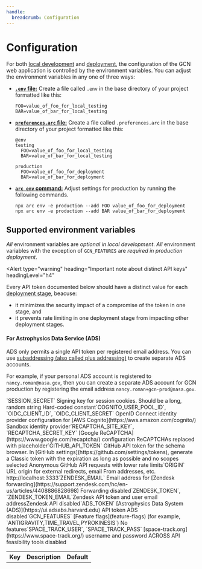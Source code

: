 ```yaml
---
handle:
  breadcrumb: Configuration
---
```




# Configuration

For both [local development](.) and [deployment](deployment), the configuration of the GCN web application is controlled by the environment variables. You can adjust the environment variables in any one of three ways:

- [**`.env` file:**](https://arc.codes/docs/en/reference/configuration/local-preferences#.env-file-support) Create a file called `.env` in the base directory of your project formatted like this:

  ```text
  FOO=value_of_foo_for_local_testing
  BAR=value_of_bar_for_local_testing
  ```

- [**`preferences.arc` file:**](https://arc.codes/docs/en/reference/configuration/local-preferences#%40env) Create a file called `.preferences.arc` in the base directory of your project formatted like this:

  ```text
  @env
  testing
    FOO=value_of_foo_for_local_testing
    BAR=value_of_bar_for_local_testing

  production
    FOO=value_of_foo_for_deployment
    BAR=value_of_bar_for_deployment
  ```

- [**`arc env` command:**](https://arc.codes/docs/en/reference/cli/env) Adjust settings for production by running the following commands.

  ```text
  npx arc env -e production --add FOO value_of_foo_for_deployment
  npx arc env -e production --add BAR value_of_bar_for_deployment
  ```

## Supported environment variables

_All_ environment variables are _optional in local development_. _All_ environment variables with the exception of `GCN_FEATURES` are _required in production deployment_.

<Alert
  type="warning"
  heading="Important note about distinct API keys"
  headingLevel="h4"
>
  Every API token documented below should have a distinct value for each [deployment stage](deployment#stages), beacuse:
  - it minimizes the security impact of a compromise of the token in one stage, and
  - it prevents rate limiting in one deployment stage from impacting other deployment stages.

#### For Astrophysics Data Service (ADS)

ADS only permits a single API token per registered email address. You can use [subaddressing (also called plus
addressing)](https://datatracker.ietf.org/doc/html/rfc5233) to create
separate ADS accounts.

For example, if your personal ADS account is
registered to `nancy.roman@nasa.gov`, then you can create a separate ADS
account for GCN production by registering the email address
`nancy.roman+gcn-prod@nasa.gov`.

</Alert>

<Table bordered compact stackedStyle="headers">
  <thead>
    <tr>
      <th scope="col">Key</th>
      <th scope="col">Description</th>
      <th scope="col">Default</th>
    </tr>
  </thead>
  <tbody>
    <tr>
      <Key>`SESSION_SECRET`</Key>
      <Description>
        Signing key for session cookies. Should be a long, random string
      </Description>
      <Default>Hard-coded constant</Default>
    </tr>
    <tr>
      <Key>`COGNITO_USER_POOL_ID`, `OIDC_CLIENT_ID`, `OIDC_CLIENT_SECRET`</Key>
      <Description>
        OpenID Connect identity provider configuration for [AWS
        Cognito](https://aws.amazon.com/cognito/)
      </Description>
      <Default>Sandbox identity provider</Default>
    </tr>
    <tr>
      <Key>`RECAPTCHA_SITE_KEY`, `RECAPTCHA_SECRET_KEY`</Key>
      <Description>
        [Google ReCAPTCHA](https://www.google.com/recaptcha/) configuration
      </Description>
      <Default>ReCAPTCHAs replaced with placeholder</Default>
    </tr>
    <tr>
      <Key>`GITHUB_API_TOKEN`</Key>
      <Description>
        GitHub API token for the schema browser. In [GitHub
        settings](https://github.com/settings/tokens), generate a Classic token
        with the expiration as long as possible and no scopes selected
      </Description>
      <Default>Anonymous GitHub API requests with lower rate limits</Default>
    </tr>
    <tr>
      <Key>`ORIGIN`</Key>
      <Description>
        URL origin for external redirects, email From addresses, etc.
      </Description>
      <Default>http://localhost:3333</Default>
    </tr>
    <tr>
      <Key>`ZENDESK_EMAIL`</Key>
      <Description>
        Email address for [Zendesk
        forwarding](https://support.zendesk.com/hc/en-us/articles/4408886828698)
      </Description>
      <Default>Forwarding disabled</Default>
    </tr>
    <tr>
      <Key>`ZENDESK_TOKEN`, `ZENDESK_TOKEN_EMAIL`</Key>
      <Description>Zendesk API token and user email address</Description>
      <Default>Zendesk API disabled</Default>
    </tr>
    <tr>
      <Key>`ADS_TOKEN`</Key>
      <Description>
        [Astrophysics Data System (ADS)](https://ui.adsabs.harvard.edu) API
        token
      </Description>
      <Default>ADS disabled</Default>
    </tr>
    <tr>
      <Key>`GCN_FEATURES`</Key>
      <Description>
        [Feature flags](feature-flags) (for example,
        `ANTIGRAVITY,TIME_TRAVEL,PYROKINESIS`)
      </Description>
      <Default>No features</Default>
    </tr>
    <tr>
      <Key>`SPACE_TRACK_USER`, `SPACE_TRACK_PASS`</Key>
      <Description>
        [space-track.org](https://www.space-track.org/) username and password
      </Description>
      <Default>ACROSS API feasibility tools disabled</Default>
    </tr>
  </tbody>
</Table>
